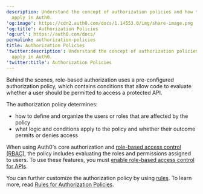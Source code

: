 ```yaml
---
description: Understand the concept of authorization policies and how they
  apply in Auth0.
'og:image': https://cdn2.auth0.com/docs/1.14553.0/img/share-image.png
'og:title': Authorization Policies
'og:url': https://auth0.com/docs/
permalink: authorization-policies
title: Authorization Policies
'twitter:description': Understand the concept of authorization policies and how they
  apply in Auth0.
'twitter:title': Authorization Policies
---
```

Behind the scenes, role-based authorization uses a pre-configured authorization policy, which contains conditions that allow code to evaluate whether a user should be permitted to access a protected API.

The authorization policy determines:

* how to define and organize the users or roles that are affected by the policy
* what logic and conditions apply to the policy and whether their outcome permits or denies access

When using Auth0's core authorization and [role-based access control (RBAC)](/manage-users/access-control/rbac), the policy includes evaluating the roles and permissions assigned to users. To use these features, you must [enable role-based access control for APIs](/get-started/apis/enable-role-based-access-control-for-apis).

You can further customize the authorization policy by using [rules](/customize/rules). To learn more, read [Rules for Authorization Policies](/manage-users/access-control/rules-for-authorization-policies).